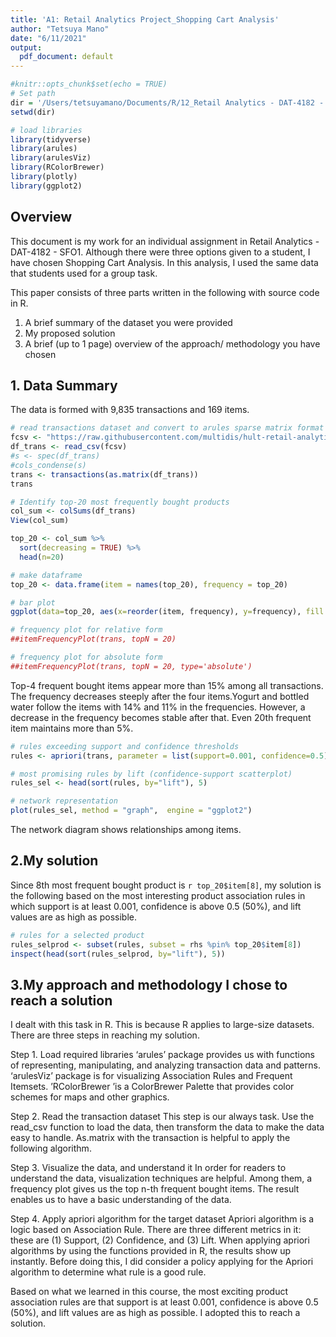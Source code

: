 ```yaml
---
title: 'A1: Retail Analytics Project_Shopping Cart Analysis'
author: "Tetsuya Mano"
date: "6/11/2021"
output:
  pdf_document: default
---
```


```r
#knitr::opts_chunk$set(echo = TRUE)
# Set path
dir = '/Users/tetsuyamano/Documents/R/12_Retail Analytics - DAT-4182 - SFO1/Individual Assignment'
setwd(dir)

# load libraries
library(tidyverse)
library(arules)
library(arulesViz)
library(RColorBrewer)
library(plotly)
library(ggplot2)
```

## Overview

This document is my work for an individual assignment in Retail Analytics - DAT-4182 - SFO1. Although there were three options given to a student, I have chosen Shopping Cart Analysis. In this analysis, I used the same data that students used for a group task. 

This paper consists of three parts written in the following with source code in R.

1. A brief summary of the dataset you were provided
2. My proposed solution
3. A brief (up to 1 page) overview of the approach/ methodology you have chosen

## 1. Data Summary

The data is formed with 9,835 transactions and 169 items.

```r
# read transactions dataset and convert to arules sparse matrix format
fcsv <- "https://raw.githubusercontent.com/multidis/hult-retail-analytics/main/shopping_cart/transactions_binary.csv"
df_trans <- read_csv(fcsv)
#s <- spec(df_trans)
#cols_condense(s)
trans <- transactions(as.matrix(df_trans))
trans
```
```r
# Identify top-20 most frequently bought products
col_sum <- colSums(df_trans)
View(col_sum)

top_20 <- col_sum %>%
  sort(decreasing = TRUE) %>%
  head(n=20)

# make dataframe
top_20 <- data.frame(item = names(top_20), frequency = top_20)

# bar plot
ggplot(data=top_20, aes(x=reorder(item, frequency), y=frequency), fill = sample) + scale_x_discrete(name = "Item") + geom_bar(stat = "identity") + coord_flip()

# frequency plot for relative form
##itemFrequencyPlot(trans, topN = 20)

# frequency plot for absolute form
##itemFrequencyPlot(trans, topN = 20, type='absolute')

```
Top-4 frequent bought items appear more than 15% among all transactions. The frequency decreases steeply after the four items.Yogurt and bottled water follow the items with 14% and 11% in the frequencies. However, a decrease in the frequency becomes stable after that. Even 20th frequent item maintains more than 5%.

```r
# rules exceeding support and confidence thresholds
rules <- apriori(trans, parameter = list(support=0.001, confidence=0.5))

# most promising rules by lift (confidence-support scatterplot)
rules_sel <- head(sort(rules, by="lift"), 5)

# network representation
plot(rules_sel, method = "graph",  engine = "ggplot2")

```
The network diagram shows relationships among items. 

## 2.My solution

Since 8th most frequent bought product is `r top_20$item[8]`, my solution is the following based on the most interesting product association rules in which support is at least 0.001, confidence is above 0.5 (50%), and lift values are as high as possible.

```r
# rules for a selected product
rules_selprod <- subset(rules, subset = rhs %pin% top_20$item[8])
inspect(head(sort(rules_selprod, by="lift"), 5))
```

## 3.My approach and methodology I chose to reach a solution

I dealt with this task in R. This is because R applies to large-size datasets.
There are three steps in reaching my solution.

  Step 1. Load required libraries
    'arules' package provides us with functions of representing, manipulating, and analyzing transaction data and patterns.
    'arulesViz' package is for visualizing Association Rules and Frequent Itemsets.
    'RColorBrewer 'is a ColorBrewer Palette that provides color schemes for maps and other graphics.


  Step 2. Read the transaction dataset
    This step is our always task. Use the read_csv function to load the data, then transform the data to make the data easy to handle.
    As.matrix with the transaction is helpful to apply the following algorithm.


  Step 3. Visualize the data, and understand it
    In order for readers to understand the data, visualization techniques are helpful. Among them, a frequency plot gives us the top n-th     frequent bought items. The result enables us to have a basic understanding of the data.


  Step 4. Apply apriori algorithm for the target dataset
    Apriori algorithm is a logic based on Association Rule. There are three different metrics in it: these are (1) Support, (2)               Confidence, and (3) Lift. When applying apriori algorithms by using the functions provided in R, the results show up instantly. Before     doing this, I did consider a policy applying for the Apriori algorithm to determine what rule is a good rule.

  Based on what we learned in this course, the most exciting product association rules are that support is at least 0.001, confidence is    above 0.5 (50%), and lift values are as high as possible. I adopted this to reach a solution.
